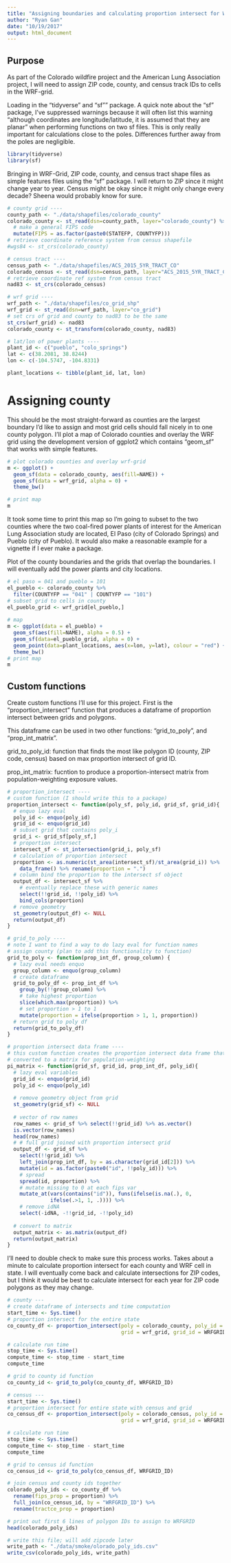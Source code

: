 ```yaml
---
title: "Assigning boundaries and calculating proportion intersect for WRF-Grid"
author: "Ryan Gan"
date: "10/19/2017"
output: html_document
---
```


## Purpose

As part of the Colorado wildfire project and the American Lung Association project, I will need to assign ZIP code, county, and census track IDs to cells in the WRF-grid. 

Loading in the "tidyverse" and "sf"" package. A quick note about the "sf" package, I've suppressed warnings because it will often list this warning "although coordinates are longitude/latitude, it is assumed that they are planar" when performing functions on two sf files. This is only really important for calculations close to the poles. Differences further away from the poles are negligible.

```r
library(tidyverse)
library(sf)
```

Bringing in WRF-Grid, ZIP code, county, and census tract shape files as simple features files using the "sf" package. I will return to ZIP since it might change year to year. Census might be okay since it might only change every decade? Sheena would probably know for sure.

```r
# county grid ----
county_path <- "./data/shapefiles/colorado_county"
colorado_county <- st_read(dsn=county_path, layer="colorado_county") %>% 
  # make a general FIPS code
  mutate(FIPS = as.factor(paste0(STATEFP, COUNTYFP)))
# retrieve coordinate reference system from census shapefile
#wgs84 <- st_crs(colorado_county)

# census tract ----
census_path <- "./data/shapefiles/ACS_2015_5YR_TRACT_CO"
colorado_census <- st_read(dsn=census_path, layer="ACS_2015_5YR_TRACT_CO")
# retrieve coordinate ref system from census tract
nad83 <- st_crs(colorado_census)

# wrf grid ----
wrf_path <- "./data/shapefiles/co_grid_shp"
wrf_grid <- st_read(dsn=wrf_path, layer="co_grid")
# set crs of grid and county to nad83 to be the same
st_crs(wrf_grid) <- nad83
colorado_county <- st_transform(colorado_county, nad83) 

# lat/lon of power plants ----
plant_id <- c("pueblo", "colo_springs")
lat <- c(38.2081, 38.8244)
lon <- c(-104.5747, -104.8331)

plant_locations <- tibble(plant_id, lat, lon) 
```

# Assigning county

This should be the most straight-forward as counties are the largest boundary I'd like to assign and most grid cells should fall nicely in to one county polygon. I'll plot a map of Colorado counties and overlay the WRF grid using the development version of ggplot2 which contains "geom_sf" that works with simple features.

```r
# plot colorado counties and overlay wrf-grid
m <- ggplot() +
  geom_sf(data = colorado_county, aes(fill=NAME)) +
  geom_sf(data = wrf_grid, alpha = 0) +
  theme_bw()

# print map
m
```

It took some time to print this map so I'm going to subset to the two counties where the two coal-fired power plants of interest for the American Lung Association study are located, El Paso (city of Colorado Springs) and Pueblo (city of Pueblo). It would also make a reasonable example for a vignette if I ever make a package.

Plot of the county boundaries and the grids that overlap the boundaries. I will eventually add the power plants and city locations.

```r
# el paso = 041 and pueblo = 101
el_pueblo <- colorado_county %>% 
  filter(COUNTYFP == "041" | COUNTYFP == "101")
# subset grid to cells in county
el_pueblo_grid <- wrf_grid[el_pueblo,]
  
# map
m <- ggplot(data = el_pueblo) +
  geom_sf(aes(fill=NAME), alpha = 0.5) +
  geom_sf(data=el_pueblo_grid, alpha = 0) +
  geom_point(data=plant_locations, aes(x=lon, y=lat), colour = "red") +
  theme_bw()
# print map
m
```

## Custom functions

Create custom functions I'll use for this project. First is the "proportion_intersect" function that produces a dataframe of proportion intersect between grids and polygons. 

This dataframe can be used in two other functions: "grid_to_poly", and "prop_int_matrix".

grid_to_poly_id: function that finds the most like polygon ID (county, ZIP code, census) based on max proportion intersect of grid ID. 

prop_int_matrix: fucntion to produce a proportion-intersect matrix from population-weighting exposure values.

```r
# proportion_intersect ----
# custom function (I should write this to a package)
proportion_intersect <- function(poly_sf, poly_id, grid_sf, grid_id){
  # enquo lazy eval
  poly_id <- enquo(poly_id)
  grid_id <- enquo(grid_id)
  # subset grid that contains poly_i
  grid_i <- grid_sf[poly_sf,]
  # proportion intersect
  intersect_sf <- st_intersection(grid_i, poly_sf)
  # calculation of proportion intersect
  proportion <- as.numeric(st_area(intersect_sf)/st_area(grid_i)) %>% 
    data_frame() %>% rename(proportion = ".")
  # column bind the proportion to the intersect sf object
  output_df <- intersect_sf %>% 
    # eventually replace these with generic names
    select(!!grid_id, !!poly_id) %>% 
    bind_cols(proportion)
  # remove geometry
  st_geometry(output_df) <- NULL
  return(output_df)
}

# grid_to_poly ----
# note I want to find a way to do lazy eval for function names
# assign county (plan to add this functionality to function)
grid_to_poly <- function(prop_int_df, group_column) {
  # lazy eval needs enquo
  group_column <- enquo(group_column)
  # create dataframe
  grid_to_poly_df <- prop_int_df %>% 
    group_by(!!group_column) %>% 
    # take highest proportion
    slice(which.max(proportion)) %>% 
    # set proportion > 1 to 1
    mutate(proportion = ifelse(proportion > 1, 1, proportion))
  # return grid to poly df
  return(grid_to_poly_df)
}

# proportion intersect data frame ----
# this custom function creates the proportion intersect data frame that can be
# converted to a matrix for population-weighting
pi_matrix <- function(grid_sf, grid_id, prop_int_df, poly_id){
  # lazy eval variables
  grid_id <- enquo(grid_id)
  poly_id <- enquo(poly_id)
  
  # remove geometry object from grid
  st_geometry(grid_sf) <- NULL
  
  # vector of row names
  row_names <- grid_sf %>% select(!!grid_id) %>% as.vector()
  is.vector(row_names)
  head(row_names)
  # # full grid joined with proportion intersect grid
  output_df <- grid_sf %>% 
    select(!!grid_id) %>%
    left_join(prop_int_df, by = as.character(grid_id[2])) %>% 
    mutate(id = as.factor(paste0("id", !!poly_id))) %>%
    # spread
    spread(id, proportion) %>% 
    # mutate missing to 0 at each fips var
    mutate_at(vars(contains("id")), funs(ifelse(is.na(.), 0,
              ifelse(.>1, 1, .)))) %>% 
    # remove idNA
    select(-idNA, -!!grid_id, -!!poly_id)
  
  # convert to matrix
  output_matrix <- as.matrix(output_df)
  return(output_matrix)
}  
```

I'll need to double check to make sure this process works. Takes about a minute to calculate proportion intersect for each county and WRF cell in state. I will eventually come back and calculate intersections for ZIP codes, but I think it would be best to calculate intersect for each year for ZIP code polygons as they may change.

```r
# county ---
# create dataframe of intersects and time computation
start_time <- Sys.time()
# proportion intersect for the entire state
co_county_df <- proportion_intersect(poly = colorado_county, poly_id = FIPS,
                                     grid = wrf_grid, grid_id = WRFGRID_ID)

# calculate run time
stop_time <- Sys.time()
compute_time <- stop_time - start_time
compute_time

# grid to county id function
co_county_id <- grid_to_poly(co_county_df, WRFGRID_ID)

# census ---
start_time <- Sys.time()
# proportion intersect for entire state with census and grid
co_census_df <- proportion_intersect(poly = colorado_census, poly_id = TRACTCE,
                                     grid = wrf_grid, grid_id = WRFGRID_ID)

# calculate run time
stop_time <- Sys.time()
compute_time <- stop_time - start_time
compute_time

# grid to census id function
co_census_id <- grid_to_poly(co_census_df, WRFGRID_ID)

# join census and county ids together
colorado_poly_ids <- co_county_df %>% 
  rename(fips_prop = proportion) %>% 
  full_join(co_census_id, by = "WRFGRID_ID") %>% 
  rename(tractce_prop = proportion)

# print out first 6 lines of polygon IDs to assign to WRFGRID 
head(colorado_poly_ids)

# write this file; will add zipcode later
write_path <- "./data/smoke/olorado_poly_ids.csv"
write_csv(colorado_poly_ids, write_path)
```
